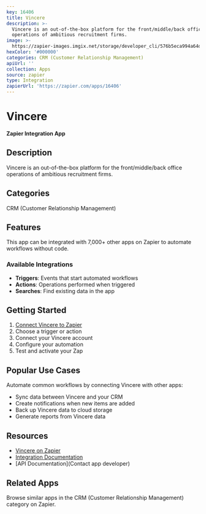 ```yaml
---
key: 16406
title: Vincere
description: >-
  Vincere is an out-of-the-box platform for the front/middle/back office
  operations of ambitious recruitment firms.
image: >-
  https://zapier-images.imgix.net/storage/developer_cli/576b5eca994a64dfd420e2789cbaf43e.png?auto=format%2Ccompress&ixlib=python-3.0.0&q=50
hexColor: '#000000'
categories: CRM (Customer Relationship Management)
apiUrl: ''
collection: Apps
source: zapier
type: Integration
zapierUrl: 'https://zapier.com/apps/16406'
---
```

# Vincere

**Zapier Integration App**

## Description

Vincere is an out-of-the-box platform for the front/middle/back office operations of ambitious recruitment firms.

## Categories

CRM (Customer Relationship Management)

## Features

This app can be integrated with 7,000+ other apps on Zapier to automate workflows without code.

### Available Integrations

- **Triggers**: Events that start automated workflows
- **Actions**: Operations performed when triggered
- **Searches**: Find existing data in the app

## Getting Started

1. [Connect Vincere to Zapier](https://zapier.com/apps/16406)
2. Choose a trigger or action
3. Connect your Vincere account
4. Configure your automation
5. Test and activate your Zap

## Popular Use Cases

Automate common workflows by connecting Vincere with other apps:

- Sync data between Vincere and your CRM
- Create notifications when new items are added
- Back up Vincere data to cloud storage
- Generate reports from Vincere data

## Resources

- [Vincere on Zapier](https://zapier.com/apps/16406)
- [Integration Documentation](https://zapier.com/apps/16406/integrations)
- [API Documentation](Contact app developer)

## Related Apps

Browse similar apps in the CRM (Customer Relationship Management) category on Zapier.

